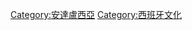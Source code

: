 {{Commons category|Culture of Andalusia}}

[[Category:安達盧西亞|Category:安達盧西亞]]
[[Category:西班牙文化|Category:西班牙文化]]